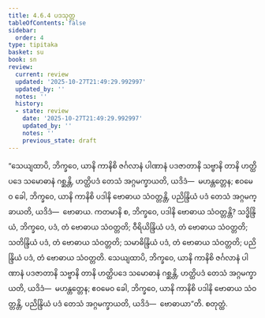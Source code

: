 ```yaml
---
title: 4.6.4 ပဒသုတ္တ
tableOfContents: false
sidebar:
  order: 4
type: tipitaka
basket: su
book: sn
review:
  current: review
  updated: '2025-10-27T21:49:29.992997'
  updated_by: ''
  notes: ''
  history:
  - state: review
    date: '2025-10-27T21:49:29.992997'
    updated_by: ''
    notes: ''
    previous_state: draft
---
```



<ReviewStatus review={frontmatter.review} showDetails={true} />

<HypothesisAnnotation frontmatter={frontmatter} />

<DynamicBreadcrumb />

<Division number="524" book="sn" e="ch" v="18" p="358">

<Paragraph number="1208" book="sn">
“သေယျထာပိ, ဘိက္ခဝေ, ယာနိ ကာနိစိ ဇင်္ဂလာနံ ပါဏာနံ ပဒဇာတာနိ သဗ္ဗာနိ တာနိ ဟတ္ထိပဒေ သမောဓာနံ ဂစ္ဆန္တိ, ဟတ္ထိပဒံ တေသံ အဂ္ဂမက္ခာယတိ, ယဒိဒံ—  မဟန္တတ္တေန; ဧဝမေဝ ခေါ, ဘိက္ခဝေ, ယာနိ ကာနိစိ ပဒါနိ ဗောဓာယ သံဝတ္တန္တိ, ပညိန္ဒြိယံ ပဒံ တေသံ အဂ္ဂမက္ခာယတိ, ယဒိဒံ—  ဗောဓာယ. ကတမာနိ စ, ဘိက္ခဝေ, ပဒါနိ ဗောဓာယ သံဝတ္တန္တိ? သဒ္ဓိန္ဒြိယံ, ဘိက္ခဝေ, ပဒံ, တံ ဗောဓာယ သံဝတ္တတိ; ဝီရိယိန္ဒြိယံ ပဒံ, တံ ဗောဓာယ သံဝတ္တတိ; သတိန္ဒြိယံ ပဒံ, တံ ဗောဓာယ သံဝတ္တတိ; သမာဓိန္ဒြိယံ ပဒံ, တံ ဗောဓာယ သံဝတ္တတိ; ပညိန္ဒြိယံ ပဒံ, တံ ဗောဓာယ သံဝတ္တတိ. သေယျထာပိ, ဘိက္ခဝေ, ယာနိ ကာနိစိ ဇင်္ဂလာနံ ပါဏာနံ ပဒဇာတာနိ သဗ္ဗာနိ တာနိ ဟတ္ထိပဒေ သမောဓာနံ ဂစ္ဆန္တိ, ဟတ္ထိပဒံ တေသံ အဂ္ဂမက္ခာယတိ, ယဒိဒံ—  မဟန္တတ္တေန; ဧဝမေဝ ခေါ, ဘိက္ခဝေ, ယာနိ ကာနိစိ ပဒါနိ ဗောဓာယ သံဝတ္တန္တိ, ပညိန္ဒြိယံ ပဒံ တေသံ အဂ္ဂမက္ခာယတိ, ယဒိဒံ—  ဗောဓာယာ”တိ.

</Paragraph>
</Division>

<Paragraph number="1209" type="center" book="sn">
စတုတ္ထံ.
</Paragraph>